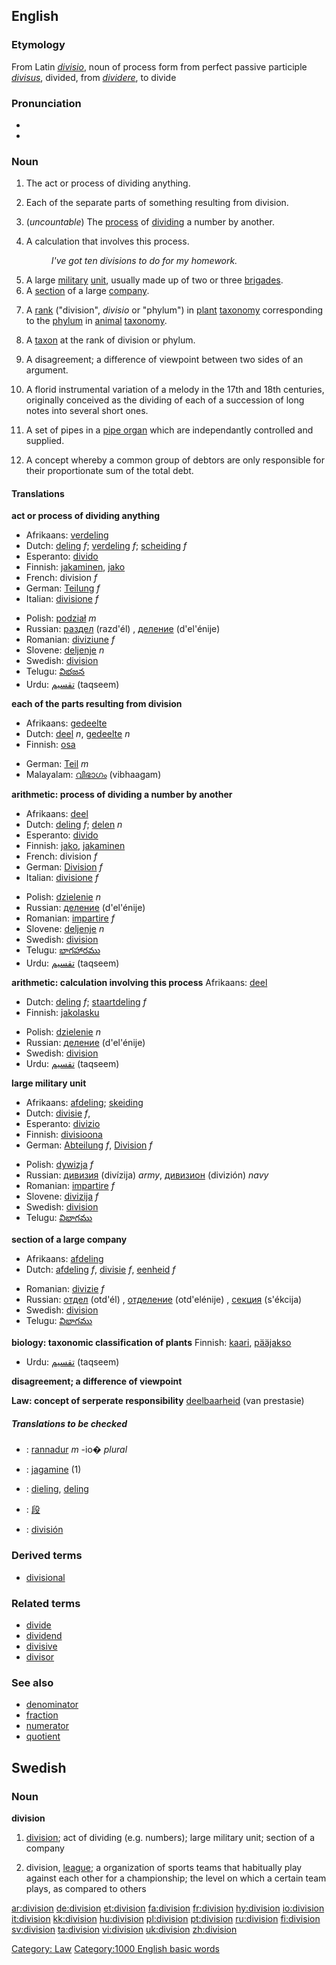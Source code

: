 {{see|división}}
==English==

===Etymology===
From Latin ''[[divisio]]'', noun of process form from perfect passive participle ''[[divisus]]'', divided, from ''[[dividere]]'', to divide

===Pronunciation===
*{{audio|en-us-division.ogg|Audio (US)}}
*{{rhymes|ɪʒən}}

===Noun===
{{en-noun|s|-}}

#{{uncountable}} The act or process of dividing anything.
#Each of the separate parts of something resulting from division.
#{{arithmetic}} (''uncountable'') The [[process]] of [[divide|dividing]] a number by another.
#{{arithmetic}} A calculation that involves this process.
#:''I've got ten divisions to do for my homework.''
#A large [[military]] [[unit]], usually made up of two or three [[brigade]]s.
#A [[section]] of a large [[company]].
#{{botany}} A [[rank]] ("division", ''divisio'' or "phylum") in [[plant]] [[taxonomy]] corresponding to the [[phylum]] in [[animal]] [[taxonomy]].
#{{botany}} A [[taxon]] at the rank of division or phylum.
#A disagreement; a difference of viewpoint between two sides of an argument.
#{{music}} A florid instrumental variation of a melody in the 17th and 18th centuries, originally conceived as the dividing of each of a succession of long notes into several short ones.
#{{music}} A set of pipes in a [[pipe organ]] which are independantly controlled and supplied.
#{{law}} A concept whereby a common group of debtors are only responsible for their proportionate sum of the total debt.

====Translations====
'''act or process of dividing anything'''
{{top}}
*Afrikaans: [[verdeling]]
*Dutch: [[deling]] ''f''; [[verdeling]] ''f''; [[scheiding]] ''f''
*Esperanto: [[divido]]
*Finnish: [[jakaminen]], [[jako]]
*French: division ''f''
*German: [[Teilung]] ''f''
*Italian: [[divisione]] ''f''
{{mid}}
*Polish: [[podział]] ''m''
*Russian: [[раздел]] (razd'él) {{m}}, [[деление]] (d'el'énije) {{n}}
*Romanian: [[diviziune]] ''f''
*Slovene: [[deljenje]] ''n''
*Swedish: [[division#Swedish|division]] {{c}}
*Telugu: [[విభజన]]
*Urdu: [[تقسیم]] (taqseem) {{f}}
{{bottom}}

'''each of the parts resulting from division'''
{{top}}
*Afrikaans: [[gedeelte]]
*Dutch: [[deel]] ''n'', [[gedeelte]] ''n''
*Finnish: [[osa]]
{{mid}}
*German: [[Teil]] ''m''
*Malayalam: [[വിഭാഗം]] (vibhaagam)
{{bottom}}

'''arithmetic: process of dividing a number by another'''
{{top}}
*Afrikaans: [[deel]]
*Dutch: [[deling]] ''f'';  [[delen]] ''n''
*Esperanto: [[divido]]
*Finnish: [[jako]], [[jakaminen]]
*French: division ''f''
*German: [[Division]] ''f''
*Italian: [[divisione]] ''f''
{{mid}}
*Polish: [[dzielenie]] ''n''
*Russian: [[деление]] (d'el'énije) {{n}}
*Romanian: [[impartire]] ''f''
*Slovene: [[deljenje]] ''n''
*Swedish: [[division#Swedish|division]] {{c}}
*Telugu: [[భాగహారము]]
*Urdu: [[تقسیم]] (taqseem) {{f}}
{{bottom}}

'''arithmetic: calculation involving this process'''
{{top}}
Afrikaans: [[deel]]
*Dutch: [[deling]] ''f''; [[staartdeling]] ''f''
*Finnish: [[jakolasku]]
{{mid}}
*Polish: [[dzielenie]] ''n''
*Russian: [[деление]] (d'el'énije) {{n}}
*Swedish: [[division#Swedish|division]] {{c}}
*Urdu: [[تقسیم]] (taqseem) {{f}}
{{bottom}}

'''large military unit'''
{{top}}
*Afrikaans: [[afdeling]]; [[skeiding]]
*Dutch: [[divisie]] ''f'',
*Esperanto: [[divizio]]
*Finnish: [[divisioona]]
*German: [[Abteilung]] ''f'', [[Division]] ''f''
{{mid}}
*Polish: [[dywizja]] ''f''
*Russian: [[дивизия]] (divízija) {{f}} ''army'', [[дивизион]] (divizión) {{m}} ''navy''
*Romanian: [[impartire]] ''f''
*Slovene: [[divizija]] ''f''
*Swedish: [[division#Swedish|division]] {{c}}
*Telugu: [[విభాగము]]
{{bottom}}

'''section of a large company'''
{{top}}
*Afrikaans: [[afdeling]] 
*Dutch: [[afdeling]] ''f'', [[divisie]] ''f'', [[eenheid]] ''f''
{{mid}}
*Romanian: [[divizie]] ''f''
*Russian: [[отдел]] (otd'él) {{m}}, [[отделение]] (otd'elénije) {{n}}, [[секция]] (s'ékcija) {{f}}
*Swedish: [[division#Swedish|division]] {{c}}
*Telugu: [[విభాగము]]
{{bottom}}

'''biology: taxonomic classification of plants'''
{{top}}
Finnish: [[kaari]], [[pääjakso]]
{{mid}}
*Urdu: [[تقسیم]] (taqseem) {{f}}
{{bottom}}

'''disagreement; a difference of viewpoint'''
{{top}}
{{mid}}
{{bottom}}

'''Law: concept of serperate responsibility'''
[[deelbaarheid]] (van prestasie)

=====Translations to be checked=====
<!--Remove this section once all of the translations below have been moved into the tables above.-->
{{checktrans}}
[[Category: Law]]
*{{ttbc|Breton}}: [[rannadur]] ''m'' -io� ''plural''
*{{ttbc|Estonian}}: [[jagamine]] (1)
*{{ttbc|Frisian}}: [[dieling]], [[deling]]
*{{ttbc|CJKV Characters}}: [[段]]
*{{ttbc|Spanish}}: [[división]] {{f}}

===Derived terms===
*[[divisional]]

===Related terms===
*[[divide]]
*[[dividend]]
*[[divisive]]
*[[divisor]]

===See also===
*[[denominator]]
*[[fraction]]
*[[numerator]]
*[[quotient]]

[[Category:1000 English basic words]]

==Swedish==

===Noun===
{{sv-noun-reg-r-c|2=divisione}}
'''division''' {{c}}


#[[division#English|division]]; act of dividing (e.g. numbers); large military unit; section of a company
#{{sports}} division, [[league]]; a organization of sports teams that habitually play against each other for a championship; the level on which a certain team plays, as compared to others

[[ar:division]]
[[de:division]]
[[et:division]]
[[fa:division]]
[[fr:division]]
[[hy:division]]
[[io:division]]
[[it:division]]
[[kk:division]]
[[hu:division]]
[[pl:division]]
[[pt:division]]
[[ru:division]]
[[fi:division]]
[[sv:division]]
[[ta:division]]
[[vi:division]]
[[uk:division]]
[[zh:division]]